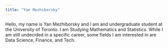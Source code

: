 ```yaml
---
title: "Yan Mezhiborsky"
---
```


Hello, my name is Yan Mezhiborsky and I am and undergraduate student at the University of Toronto. I am Studying Mathematics and Statistics. While I am still undecided in a specific career, some fields I am interested in are Data Science, Finance, and Tech.
